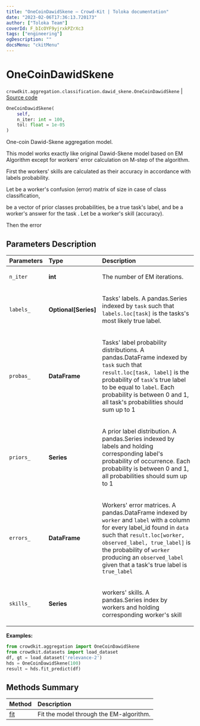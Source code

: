 ```yaml
---
title: "OneCoinDawidSkene — Crowd-Kit | Toloka documentation"
date: "2023-02-06T17:36:13.720173"
author: ["Toloka Team"]
coverId: F_bIcOYF9yjrxkPZrXc3
tags: ["engineering"]
ogDescription: ""
docsMenu: "ckitMenu"
---
```


# OneCoinDawidSkene

`crowdkit.aggregation.classification.dawid_skene.OneCoinDawidSkene` | [Source code](https://github.com/Toloka/crowd-kit/blob/v1.2.0/crowdkit/aggregation/classification/dawid_skene.py#L221)

```python
OneCoinDawidSkene(
    self,
    n_iter: int = 100,
    tol: float = 1e-05
)
```

One-coin Dawid-Skene aggregation model.

This model works exactly like original Dawid-Skene model based on EM Algorithm except for workers' error calculation
on M-step of the algorithm.

First the workers' skills are calculated as their accuracy in accordance with labels probability.

Let <Formula withoutContainer={true} content="$e^w$"/> be a worker's confusion (error) matrix of size <Formula withoutContainer={true} content="$K \times K$"/> in case of <Formula withoutContainer={true} content="$K$"/> class classification,

<Formula withoutContainer={true} content="$p$"/> be a vector of prior classes probabilities, <Formula withoutContainer={true} content="$z_j$"/> be a true task's label, and <Formula withoutContainer={true} content="$y^w_j$"/> be a worker's answer for the task <Formula withoutContainer={true} content="$j$"/>. Let <Formula withoutContainer={true} content="$s_{w}$"/> be a worker's skill (accuracy).

Then the error

<Formula withoutContainer={true} content="$e^w_{j,z_j}  = \begin{cases}    s_{w} & y^w_j = z_j \\    \frac{1 - s_{w}}{K - 1} & y^w_j \neq z_j\end{cases}$"/>

## Parameters Description

| Parameters | Type | Description |
| :----------| :----| :-----------|
`n_iter`|**int**|<p>The number of EM iterations.</p>
`labels_`|**Optional\[Series\]**|<p>Tasks&#x27; labels. A pandas.Series indexed by `task` such that `labels.loc[task]` is the tasks&#x27;s most likely true label.</p>
`probas_`|**DataFrame**|<p>Tasks&#x27; label probability distributions. A pandas.DataFrame indexed by `task` such that `result.loc[task, label]` is the probability of `task`&#x27;s true label to be equal to `label`. Each probability is between 0 and 1, all task&#x27;s probabilities should sum up to 1</p>
`priors_`|**Series**|<p>A prior label distribution. A pandas.Series indexed by labels and holding corresponding label&#x27;s probability of occurrence. Each probability is between 0 and 1, all probabilities should sum up to 1</p>
`errors_`|**DataFrame**|<p>Workers&#x27; error matrices. A pandas.DataFrame indexed by `worker` and `label` with a column for every label_id found in `data` such that `result.loc[worker, observed_label, true_label]` is the probability of `worker` producing an `observed_label` given that a task&#x27;s true label is `true_label`</p>
`skills_`|**Series**|<p>workers&#x27; skills. A pandas.Series index by workers and holding corresponding worker&#x27;s skill</p>

**Examples:**

```python
from crowdkit.aggregation import OneCoinDawidSkene
from crowdkit.datasets import load_dataset
df, gt = load_dataset('relevance-2')
hds = OneCoinDawidSkene(100)
result = hds.fit_predict(df)
```
## Methods Summary

| Method | Description |
| :------| :-----------|
[fit](/docs/crowd-kit/reference/crowdkit.aggregation.classification.dawid_skene.OneCoinDawidSkene.fit)| Fit the model through the EM-algorithm.
